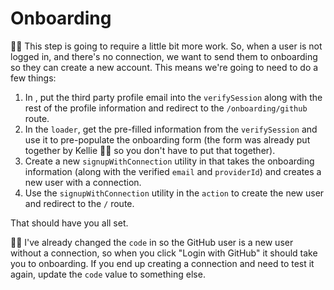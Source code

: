 # Onboarding

👨‍💼 This step is going to require a little bit more work. So, when a user is not
logged in, and there's no connection, we want to send them to onboarding so
they can create a new account. This means we're going to need to do a few
things:

1. In <InlineFile file="app/routes/_auth+/auth.$provider.callback.ts" />, put
   the third party profile email into the `verifySession` along with the rest
   of the profile information and redirect to the `/onboarding/github` route.
1. In the <InlineFile file="app/routes/_auth+/onboarding_.$provider.tsx" />
   `loader`, get the pre-filled information from the `verifySession` and use it to
   pre-populate the onboarding form (the form was already put together by Kellie
   🧝‍♂️ so you don't have to put that together).
1. Create a new `signupWithConnection` utility
   in <InlineFile file="app/utils/auth.server.ts" /> that takes the onboarding
   information (along with the verified `email` and `providerId`) and creates a
   new user with a connection.
1. Use the `signupWithConnection` utility in the
   <InlineFile file="app/routes/_auth+/onboarding_.$provider.tsx" /> `action` to
   create the new user and redirect to the `/` route.

That should have you all set.

🧝‍♂️ I've already changed the `code`
in <InlineFile file="app/utils/providers/github.server.ts" /> so the GitHub user
is a new user without a connection, so when you click "Login with GitHub" it
should take you to onboarding. If you end up creating a connection and need to
test it again, update the `code` value to something else.
